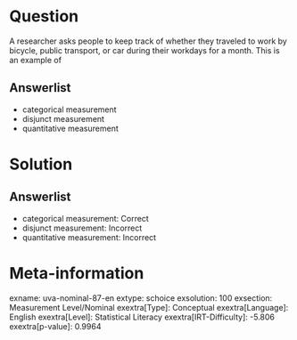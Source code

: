 Question
========

A researcher asks people to keep track of whether they traveled to 
work by bicycle, public transport, or car during their workdays for 
a month. This is an example of

Answerlist
----------

* categorical measurement
* disjunct measurement
* quantitative measurement

Solution
========

Answerlist
----------

* categorical measurement: Correct
* disjunct measurement: Incorrect
* quantitative measurement: Incorrect

Meta-information
================
exname: uva-nominal-87-en
extype: schoice
exsolution: 100
exsection: Measurement Level/Nominal
exextra[Type]: Conceptual
exextra[Language]: English
exextra[Level]: Statistical Literacy
exextra[IRT-Difficulty]: -5.806
exextra[p-value]: 0.9964

